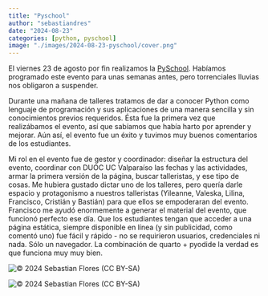 ```yaml
---
title: "Pyschool"
author: "sebastiandres"
date: "2024-08-23"
categories: [python, pyschool]
image: "./images/2024-08-23-pyschool/cover.png"
---
```


El viernes 23 de agosto por fin realizamos la [PySchool](https://pyschool.cl/). Habíamos programado este evento para unas semanas antes, pero torrenciales lluvias nos obligaron a suspender. 

Durante una mañana de talleres tratamos de dar a conocer Python como lenguaje de programación y sus aplicaciones de una manera sencilla y sin conocimientos previos requeridos. Ésta fue la primera vez que realizábamos el evento, así que sabíamos que había harto por aprender y mejorar. Aún así, el evento fue un éxito y tuvimos muy buenos comentarios de los estudiantes.

Mi rol en el evento fue de gestor y coordinador: diseñar la estructura del evento, coordinar con DUOC UC Valparaíso las fechas y las actividades, armar la primera versión de la página, buscar talleristas, y ese tipo de cosas. Me hubiera gustado dictar uno de los talleres, pero quería darle espacio y protagonismo a nuestros talleristas (Yileanne, Valeska, Lilina, Francisco, Cristián y Bastián) para que ellos se empoderaran del evento. Francisco me ayudó enormemente a generar el material del evento, que funcionó perfecto ese día. Que los estudiantes tengan que acceder a una página estática, siempre disponible en línea (y sin publicidad, como comentó uno) fue fácil y rápido - no se requirieron usuarios, credenciales ni nada. Sólo un navegador. La combinación de quarto + pyodide la verdad es que funciona muy muy bien. 

![](./images/2024-08-23-pyschool/foto1.jpg "© 2024 Sebastian Flores (CC BY-SA)")

![](./images/2024-08-23-pyschool/foto1.jpg "© 2024 Sebastian Flores (CC BY-SA)")